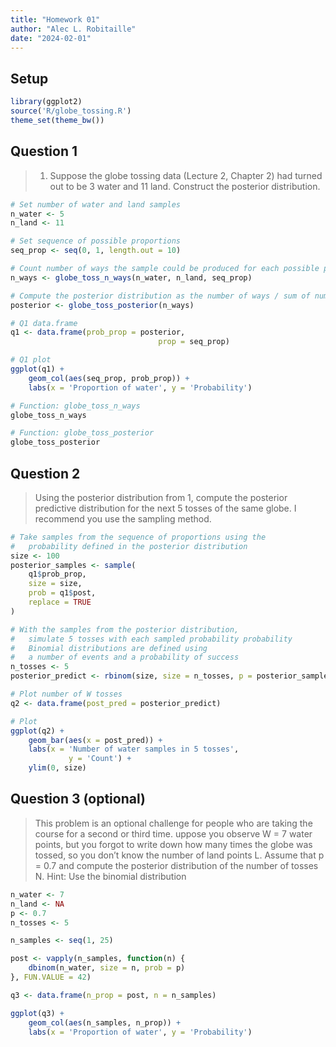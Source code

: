```yaml
---
title: "Homework 01"
author: "Alec L. Robitaille"
date: "2024-02-01"
---
```


## Setup

```r
library(ggplot2)
source('R/globe_tossing.R')
theme_set(theme_bw())
```


## Question 1

> 1. Suppose the globe tossing data (Lecture 2, Chapter 2) had turned out to
be 3 water and 11 land. Construct the posterior distribution.


```r
# Set number of water and land samples
n_water <- 5
n_land <- 11

# Set sequence of possible proportions
seq_prop <- seq(0, 1, length.out = 10)

# Count number of ways the sample could be produced for each possible proportion
n_ways <- globe_toss_n_ways(n_water, n_land, seq_prop)

# Compute the posterior distribution as the number of ways / sum of number of ways
posterior <- globe_toss_posterior(n_ways)

# Q1 data.frame
q1 <- data.frame(prob_prop = posterior,
								 prop = seq_prop)

# Q1 plot
ggplot(q1) + 
	geom_col(aes(seq_prop, prob_prop)) + 
	labs(x = 'Proportion of water', y = 'Probability')
```

```r
# Function: globe_toss_n_ways
globe_toss_n_ways

# Function: globe_toss_posterior
globe_toss_posterior
```



## Question 2
> Using the posterior distribution from 1, compute the posterior predictive
distribution for the next 5 tosses of the same globe. I recommend you use
the sampling method.


```r
# Take samples from the sequence of proportions using the 
#   probability defined in the posterior distribution
size <- 100
posterior_samples <- sample(
	q1$prob_prop,
	size = size,
	prob = q1$post,
	replace = TRUE
)

# With the samples from the posterior distribution, 
#   simulate 5 tosses with each sampled probability probability
#   Binomial distributions are defined using 
#   a number of events and a probability of success
n_tosses <- 5
posterior_predict <- rbinom(size, size = n_tosses, p = posterior_samples)

# Plot number of W tosses
q2 <- data.frame(post_pred = posterior_predict)

# Plot
ggplot(q2) + 
	geom_bar(aes(x = post_pred)) +
	labs(x = 'Number of water samples in 5 tosses',
			 y = 'Count') + 
	ylim(0, size)
```


## Question 3 (optional)
> This problem is an optional challenge for people who are taking the course for
a second or third time. uppose you observe W = 7 water points, but you forgot to
write down how many times the globe was tossed, so you don’t know the number of
land points L. Assume that p = 0.7 and compute the posterior distribution of the
number of tosses N. Hint: Use the binomial distribution

```r
n_water <- 7
n_land <- NA
p <- 0.7
n_tosses <- 5

n_samples <- seq(1, 25)

post <- vapply(n_samples, function(n) {
	dbinom(n_water, size = n, prob = p)
}, FUN.VALUE = 42)

q3 <- data.frame(n_prop = post, n = n_samples)

ggplot(q3) + 
	geom_col(aes(n_samples, n_prop)) + 
	labs(x = 'Proportion of water', y = 'Probability')
```
